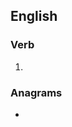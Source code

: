 ==English==

===Verb===
{{head|en|verb form}}

# {{en-past of|remould}}

===Anagrams===
* {{l|en|mouldered}}
